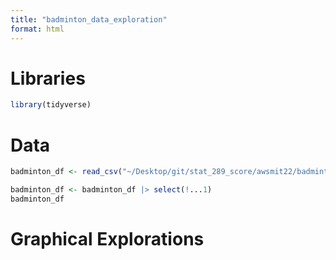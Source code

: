```yaml
---
title: "badminton_data_exploration"
format: html
---
```


# Libraries

```r
library(tidyverse)
```

# Data

```r
badminton_df <- read_csv("~/Desktop/git/stat_289_score/awsmit22/badminton_module/exploration/badminton.csv")

badminton_df <- badminton_df |> select(!...1)
badminton_df
```

# Graphical Explorations

